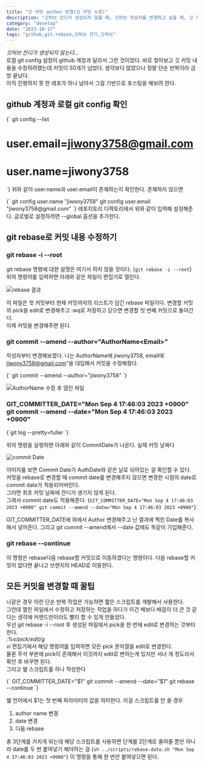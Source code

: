 ```yaml
---
title: "깃 커밋 author 변경(깃 커밋 수정)"
description: "깃허브 잔디가 생성되지 않을 때, 깃허브 작성자를 변경하고 싶을 때, 깃 커밋 내용을 수정하는 방법"
category: "develop"
date: "2023-10-17"
tags: "github,git,rebase,깃허브 잔디,깃허브"
---
```


_깃허브 잔디가 생성되지 않는다..._<br/>
로컬 git config 설정이 github 계정과 달라서 그런 것이었다. 바로 찾아보고 깃 커밋 내용을 수정하려했는데 커밋이 50개가 넘었다.
생각보다 많았으나 정말 단순 반복이라 금방 끝났다.<br/>
아직 진행하지 못 한 레포가 하나 남아서 그걸 기반으로 포스팅을 해보려 한다.

## github 계정과 로컬 git config 확인

<CodeBlock language="bash">
{`
git config --list

# user.email=jiwony3758@gmail.com
# user.name=jiwony3758
`}
</CodeBlock>
위와 같이 user.name과 user.email이 존재하는지 확인한다.
존재하지 않으면

<CodeBlock language="bash">
{`
git config user.name "jiwony3758"
git config user.email "jiwony3758@gmail.com"
`}
</CodeBlock>
레포지토리 디렉토리에서 위와 같이 입력해 설정해준다.
글로벌로 설정하려면 --global 옵션을 추가한다.

## git rebase로 커밋 내용 수정하기
### git rebase -i --root


git rebase 명령에 대한 설명은 여기서 하지 않을 것이다.
<CodeBlock language="bash">
{`git rebase -i --root`}
</CodeBlock>
위의 명령어를 입력하면 아래와 같은 파일이 편집기로 열린다.

![rebase 결과](/contents/posts/change-git-commit/rebase-1.png)

이 파일은 첫 커밋부터 현재 커밋까지의 리스트가 담긴 rebase 파일이다.
변경할 커밋의 pick을 edit로 변경해주고 :wq로 저장하고 닫으면 변경할 첫 번째 커밋으로 돌아간다.<br/>
이제 커밋을 변경해주면 된다.
### git commit --amend --author="AuthorName\<Email\>"

작성자부터 변경해보겠다.
나는 AuthorName에 jiwony3758, email에 jiwony3758@gmail.com"을 대입해서 커밋을 수정해줬다.

<CodeBlock language="bash">
{`
git commit --amend --author="jiwony3758<jiwony3758@gmail.com>" 
`}
</CodeBlock>

![AuthorName 수정 후 열린 파일](/contents/posts/change-git-commit/rebase-2.png)

### GIT_COMMITTER_DATE="Mon Sep 4 17:46:03 2023 +0900" git commit --amend --date="Mon Sep 4 17:46:03 2023 +0900"
<CodeBlock language="bash">
{`git log --pretty=fuller `}
</CodeBlock>

위의 명령을 실행하면 아래와 같이 CommitDate가 나온다. 실제 커밋 날짜다

![commit Date](/contents/posts/change-git-commit/rebase-3.png)

이미지를 보면 Commit Date가 AuthDate와 같은 날로 되어있는 걸 확인할 수 있다.<br/>
커밋을 rebase로 변경할 때 commit date를 변경해주지 않으면 변경한 시점의 date로 commit date가 적용되어버린다.<br/>
그러면 최초 커밋 날짜에 잔디가 생기지 않게 된다.<br/>
그래서 commit date도 적용해준다.
<CodeBlock language="bash">
{`GIT_COMMITTER_DATE="Mon Sep 4 17:46:03 2023 +0900" git commit --amend --date="Mon Sep 4 17:46:03 2023 +0900"`}
</CodeBlock>

GIT_COMMITTER_DATE에 위에서 Author 변경해주고 난 결과에 찍힌 Date를 복사해서 넣어준다. 그리고 git commit --amend에서 --date 값에도 똑같이 기입해준다.

### git rebase --continue
이 명령은 rebase다음 rebase할 커밋으로 이동하겠다는 명령이다.
다음 rebase할 커밋이 없다면 끝나고 브랜치의 HEAD로 이동한다.

## 모든 커밋을 변경할 때 꿀팁
나같은 경우 이런 단순 반복 작업은 가능하면 짧은 스크립트를 개발해서 사용한다.<br/>
그런데 열린 파일에서 수정하고 저장하는 작업을 하다가 이건 배보다 배꼽이 더 큰 것 같다는 생각에 커맨드만이라도 빨리 할 수 있게 만들었다.<br/>
우선 git rebase -i --root 후 생성된 파일에서 pick을 한 번에 edit로 변경하는 것부터 한다.<br/>
*:%s/pick/edit/g*<br/>
vi 편집기에서 해당 명령어를 입력하면 모든 pick 문자열을 edit로 변경한다.<br/>
물론 주석 부분에 pick이 존재해서 이것까지 edit로 변하는게 있지만 서너 개 정도라서 확인 후 바꾸면 된다.<br/>
그리고 쉘 스크립트를 하나 작성한다

<CodeBlock language="bash" title="../scripts/rebase-date.sh">
{`
GIT_COMMITTER_DATE="$1" git commit --amend --date="$1"
git rebase --continue
`}
</CodeBlock>

쉘 언어에서 $1는 첫 번째 파라미터의 값을 의미한다.
이걸 스크립트를 안 쓸 경우 
1. author name 변경
2. date 변경
3. 다음 rebase

총 3단계를 거치게 되는데 해당 스크립트를 사용하면 단계를 2단계로 줄여줄 뿐만 아니라 date를 두 번 붙여넣기 해야하는 걸 
<CodeBlock language="bash">
{`sh ../scripts/rebase-date.sh "Mon Sep 4 17:46:03 2023 +0900"`}
</CodeBlock>
이 명령을 통해 한 번만 붙여넣으면 된다.